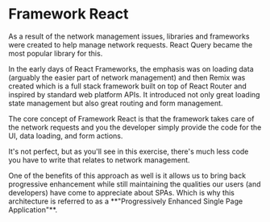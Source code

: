 # Framework React

As a result of the network management issues, libraries and frameworks were
created to help manage network requests. React Query became the most popular
library for this.

In the early days of React Frameworks, the emphasis was on loading data
(arguably the easier part of network management) and then Remix was created
which is a full stack framework built on top of React Router and inspired by
standard web platform APIs. It introduced not only great loading state
management but also great routing and form management.

The core concept of Framework React is that the framework takes care of the
network requests and you the developer simply provide the code for the UI, data
loading, and form actions.

It's not perfect, but as you'll see in this exercise, there's much less code you
have to write that relates to network management.

<callout-success>
	One of the benefits of this approach as well is it allows us to bring back
	progressive enhancement while still maintaining the qualities our users (and
	developers) have come to appreciate about SPAs. Which is why this architecture
	is referred to as a **"Progressively Enhanced Single Page Application"**.
</callout-success>
